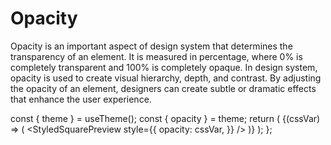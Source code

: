 
<Meta title="Design-system/Theme/Tokens/Opacity" />

# Opacity

Opacity is an important aspect of design system that determines the
transparency of an element. It is measured in percentage, where 0% is
completely transparent and 100% is completely opaque. In design system,
opacity is used to create visual hierarchy, depth, and contrast. By
adjusting the opacity of an element, designers can create subtle or
dramatic effects that enhance the user experience.

  const { theme } = useTheme();
  const { opacity } = theme;
  return (
    <ThemeProvider theme={theme}>
      <TokenTable prefix="opacity" tokens={opacity}>
        {(cssVar) => (
          <StyledSquarePreview
            style={{
              opacity: cssVar,
            }}
          />
        )}
      </TokenTable>
    </ThemeProvider>
  );
};

<Opacity />
